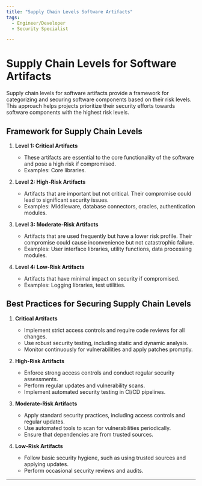 ```yaml
---
title: "Supply Chain Levels Software Artifacts"
tags:
  - Engineer/Developer
  - Security Specialist

---
```



<TagProvider>
<TagFilter />

# Supply Chain Levels for Software Artifacts

<TagList tags={frontmatter.tags} />
<AttributionList contributors={frontmatter.contributors} />

Supply chain levels for software artifacts provide a framework for categorizing and securing software components based on their risk levels. This approach helps projects prioritize their security efforts towards software components with the highest risk levels.

## Framework for Supply Chain Levels

1. **Level 1: Critical Artifacts**
   - These artifacts are essential to the core functionality of the software and pose a high risk if compromised.
   - Examples: Core libraries.

2. **Level 2: High-Risk Artifacts**
   - Artifacts that are important but not critical. Their compromise could lead to significant security issues.
   - Examples: Middleware, database connectors, oracles, authentication modules.

3. **Level 3: Moderate-Risk Artifacts**
   - Artifacts that are used frequently but have a lower risk profile. Their compromise could cause inconvenience but not catastrophic failure.
   - Examples: User interface libraries, utility functions, data processing modules.

4. **Level 4: Low-Risk Artifacts**
   - Artifacts that have minimal impact on security if compromised.
   - Examples: Logging libraries, test utilities.

## Best Practices for Securing Supply Chain Levels

1. **Critical Artifacts**
   - Implement strict access controls and require code reviews for all changes.
   - Use robust security testing, including static and dynamic analysis.
   - Monitor continuously for vulnerabilities and apply patches promptly.

2. **High-Risk Artifacts**
   - Enforce strong access controls and conduct regular security assessments.
   - Perform regular updates and vulnerability scans.
   - Implement automated security testing in CI/CD pipelines.

3. **Moderate-Risk Artifacts**
   - Apply standard security practices, including access controls and regular updates.
   - Use automated tools to scan for vulnerabilities periodically.
   - Ensure that dependencies are from trusted sources.

4. **Low-Risk Artifacts**
   - Follow basic security hygiene, such as using trusted sources and applying updates.
   - Perform occasional security reviews and audits.

---

</TagProvider>
<ContributeFooter />